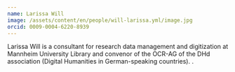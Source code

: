 ```yaml
---
name: Larissa Will
image: /assets/content/en/people/will-larissa.yml/image.jpg
orcid: 0009-0004-6220-8939
---
```

Larissa Will is a consultant for research data management and digitization at Mannheim University Library and
convenor of the OCR-AG of the DHd association (Digital Humanities in German-speaking countries).
.
